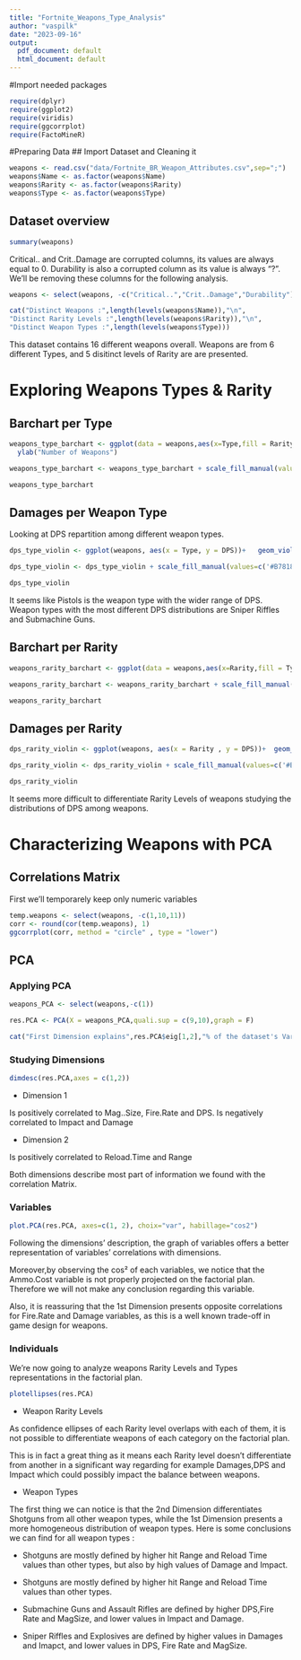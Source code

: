 ```yaml
---
title: "Fortnite_Weapons_Type_Analysis"
author: "vaspilk"
date: "2023-09-16"
output:
  pdf_document: default
  html_document: default
---
```


#Import needed packages

```r
require(dplyr)
require(ggplot2)
require(viridis)
require(ggcorrplot)
require(FactoMineR)
```

#Preparing Data \## Import Dataset and Cleaning it

```r
weapons <- read.csv("data/Fortnite_BR_Weapon_Attributes.csv",sep=";")
weapons$Name <- as.factor(weapons$Name)
weapons$Rarity <- as.factor(weapons$Rarity)
weapons$Type <- as.factor(weapons$Type)
```

## Dataset overview

```r
summary(weapons)
```

Critical..
and Crit..Damage are corrupted columns, its values are always equal to 0.
Durability is also a corrupted column as its value is always "?".
We'll be removing these columns for the following analysis.

```r
weapons <- select(weapons, -c("Critical..","Crit..Damage","Durability"))
```

```r
cat("Distinct Weapons :",length(levels(weapons$Name)),"\n",
"Distinct Rarity Levels :",length(levels(weapons$Rarity)),"\n",
"Distinct Weapon Types :",length(levels(weapons$Type)))
```

This dataset contains 16 different weapons overall.
Weapons are from 6 different Types, and 5 disitinct levels of Rarity are are presented.

# Exploring Weapons Types & Rarity

## Barchart per Type

```r
weapons_type_barchart <- ggplot(data = weapons,aes(x=Type,fill = Rarity)) + geom_bar(stats="identity",alpha = 0.8,color="black") +theme_minimal() +theme(axis.text.x = element_text(angle=90))+ xlab("Weapon Type") +
  ylab("Number of Weapons")

weapons_type_barchart <- weapons_type_barchart + scale_fill_manual(values=c('#B2B2B2','#DE1FF6','#FFA500','#11BFE1','#7EC091')) #Colors usually used in video games for rarity levels

weapons_type_barchart
```

## Damages per Weapon Type

Looking at DPS repartition among different weapon types.

```r
dps_type_violin <- ggplot(weapons, aes(x = Type, y = DPS))+   geom_violin(aes(fill = Type), trim = FALSE) +geom_boxplot(width = 0.1)+ theme_minimal() +theme(axis.text.x = element_text(angle=90))+ xlab("Weapon Type") + ylab("DPS")

dps_type_violin <- dps_type_violin + scale_fill_manual(values=c('#B78181','#7583b0','#FFA500','#a1bb93','#b589a3','#b0a275')) # Palette color manually scaled for Weapon Types

dps_type_violin
```

It seems like Pistols is the weapon type with the wider range of DPS.
Weapon types with the most different DPS distributions are Sniper Riffles and Submachine Guns.

## Barchart per Rarity

```r

weapons_rarity_barchart <- ggplot(data = weapons,aes(x=Rarity,fill = Type )) + geom_bar(alpha = 0.8,color="black") +theme_minimal() +theme(axis.text.x = element_text(angle=90)) + xlab("Rarity Category") + ylab("Number of Weapons")

weapons_rarity_barchart <- weapons_rarity_barchart + scale_fill_manual(values=c('#B78181','#7583b0','#FFA500','#a1bb93','#b589a3','#b0a275'))

weapons_rarity_barchart
```

## Damages per Rarity

```r
dps_rarity_violin <- ggplot(weapons, aes(x = Rarity , y = DPS))+  geom_violin(aes(fill = Rarity), trim = FALSE)+ geom_boxplot(width = 0.1) +theme_minimal() +theme(axis.text.x = element_text(angle=90)) + xlab("Weapon Type") + ylab("DPS")

dps_rarity_violin <- dps_rarity_violin + scale_fill_manual(values=c('#B2B2B2','#DE1FF6','#FFA500','#11BFE1','#7EC091')) # Palette color manually scaled for Weapon 

dps_rarity_violin

```

It seems more difficult to differentiate Rarity Levels of weapons studying the distributions of DPS among weapons.

# Characterizing Weapons with PCA

## Correlations Matrix

First we'll temporarely keep only numeric variables

```r
temp.weapons <- select(weapons, -c(1,10,11))
corr <- round(cor(temp.weapons), 1)
ggcorrplot(corr, method = "circle" , type = "lower")
```

## PCA

### Applying PCA

```r

weapons_PCA <- select(weapons,-c(1))

res.PCA <- PCA(X = weapons_PCA,quali.sup = c(9,10),graph = F)

cat("First Dimension explains",res.PCA$eig[1,2],"% of the dataset's Variance","\n","Second Dimension explains",res.PCA$eig[2,2],"% of the dataset's Variance","\n\n","Meaning",res.PCA$eig[1,2]+res.PCA$eig[2,2],"% is explained in the first two dimensions")
```

### Studying Dimensions

```r
dimdesc(res.PCA,axes = c(1,2))
```

-   Dimension 1

Is positively correlated to Mag..Size, Fire.Rate and DPS.
Is negatively correlated to Impact and Damage

-   Dimension 2

Is positively correlated to Reload.Time and Range

Both dimensions describe most part of information we found with the correlation Matrix.

### Variables

```r
plot.PCA(res.PCA, axes=c(1, 2), choix="var", habillage="cos2")
```

Following the dimensions' description, the graph of variables offers a better representation of variables' correlations with dimensions.

Moreover,by observing the cos² of each variables, we notice that the Ammo.Cost variable is not properly projected on the factorial plan.
Therefore we will not make any conclusion regarding this variable.

Also, it is reassuring that the 1st Dimension presents opposite correlations for Fire.Rate and Damage variables, as this is a well known trade-off in game design for weapons.

### Individuals

We're now going to analyze weapons Rarity Levels and Types representations in the factorial plan.

```r
plotellipses(res.PCA)
```

-   Weapon Rarity Levels

As confidence ellipses of each Rarity level overlaps with each of them, it is not possible to differentiate weapons of each category on the factorial plan.

This is in fact a great thing as it means each Rarity level doesn't differentiate from another in a significant way regarding for example Damages,DPS and Impact which could possibly impact the balance between weapons.

-   Weapon Types

The first thing we can notice is that the 2nd Dimension differentiates Shotguns from all other weapon types, while the 1st Dimension presents a more homogeneous distribution of weapon types.
Here is some conclusions we can find for all weapon types :

-   Shotguns are mostly defined by higher hit Range and Reload Time values than other types, but also by high values of Damage and Impact.

-   Shotguns are mostly defined by higher hit Range and Reload Time values than other types.

-   Submachine Guns and Assault Rifles are defined by higher DPS,Fire Rate and MagSize, and lower values in Impact and Damage.

-   Sniper Riffles and Explosives are defined by higher values in Damages and Imapct, and lower values in DPS, Fire Rate and MagSize.


